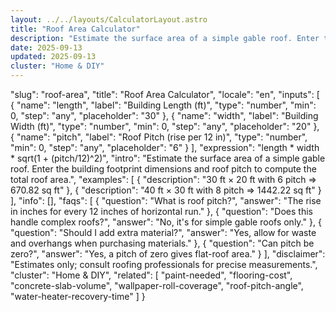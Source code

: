 ```yaml
---
layout: ../../layouts/CalculatorLayout.astro
title: "Roof Area Calculator"
description: "Estimate the surface area of a simple gable roof. Enter the building footprint dimensions and roof pitch to compute the total roof area."
date: 2025-09-13
updated: 2025-09-13
cluster: "Home & DIY"
---
```


  "slug": "roof-area",
  "title": "Roof Area Calculator",
  "locale": "en",
  "inputs": [
    {
      "name": "length",
      "label": "Building Length (ft)",
      "type": "number",
      "min": 0,
      "step": "any",
      "placeholder": "30"
    },
    {
      "name": "width",
      "label": "Building Width (ft)",
      "type": "number",
      "min": 0,
      "step": "any",
      "placeholder": "20"
    },
    {
      "name": "pitch",
      "label": "Roof Pitch (rise per 12 in)",
      "type": "number",
      "min": 0,
      "step": "any",
      "placeholder": "6"
    }
  ],
  "expression": "length * width * sqrt(1 + (pitch/12)^2)",
  "intro": "Estimate the surface area of a simple gable roof. Enter the building footprint dimensions and roof pitch to compute the total roof area.",
  "examples": [
    {
      "description": "30 ft × 20 ft with 6 pitch ⇒ 670.82 sq ft"
    },
    {
      "description": "40 ft × 30 ft with 8 pitch ⇒ 1442.22 sq ft"
    }
  ],
  "info": [],
  "faqs": [
    {
      "question": "What is roof pitch?",
      "answer": "The rise in inches for every 12 inches of horizontal run."
    },
    {
      "question": "Does this handle complex roofs?",
      "answer": "No, it's for simple gable roofs only."
    },
    {
      "question": "Should I add extra material?",
      "answer": "Yes, allow for waste and overhangs when purchasing materials."
    },
    {
      "question": "Can pitch be zero?",
      "answer": "Yes, a pitch of zero gives flat-roof area."
    }
  ],
  "disclaimer": "Estimates only; consult roofing professionals for precise measurements.",
  "cluster": "Home & DIY",
  "related": [
    "paint-needed",
    "flooring-cost",
    "concrete-slab-volume",
    "wallpaper-roll-coverage",
    "roof-pitch-angle",
    "water-heater-recovery-time"
  ]
}

<Calculator schema={schema} />
